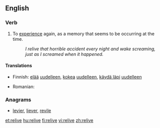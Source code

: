 ==English==

===Verb===
{{en-verb|relives|reliving|relived|relived}}

# To [[experience]] again, as a memory that seems to be occurring at the time.
#:''I relive that horrible accident every night and wake screaming, just as I screamed when it happened.''

====Translations====
{{trans-top|To experience again}}
*Finnish: [[elää]] [[uudelleen]], [[kokea]] [[uudelleen]], [[käydä läpi]] [[uudelleen]]
{{trans-mid}}
* Romanian: {{t|ro|retrăi}}
{{trans-bottom}}

===Anagrams===
* [[levier#English|levier]], [[liever#English|liever]], [[revile#English|revile]]

[[et:relive]]
[[hu:relive]]
[[fi:relive]]
[[vi:relive]]
[[zh:relive]]
